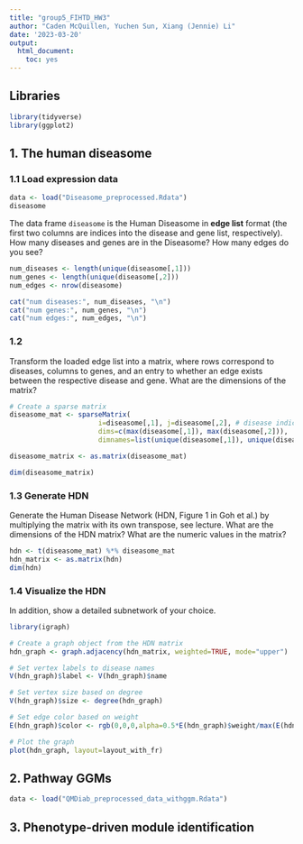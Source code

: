 ```yaml
---
title: "group5_FIHTD_HW3"
author: "Caden McQuillen, Yuchen Sun, Xiang (Jennie) Li"
date: '2023-03-20'
output:
  html_document:
    toc: yes
---
```



## Libraries
```r
library(tidyverse)
library(ggplot2)
```

## 1. The human diseasome

### 1.1 Load expression data
```r
data <- load("Diseasome_preprocessed.Rdata")
diseasome
```

The data frame `diseasome` is the Human Diseasome in __edge list__ format (the first two columns are indices into the disease and gene list, respectively). How many diseases and genes are in the Diseasome? How many edges do you see?

```r
num_diseases <- length(unique(diseasome[,1]))
num_genes <- length(unique(diseasome[,2]))
num_edges <- nrow(diseasome)

cat("num diseases:", num_diseases, "\n")
cat("num genes:", num_genes, "\n")
cat("num edges:", num_edges, "\n")
```


### 1.2
Transform the loaded edge list into a matrix, where rows correspond to diseases, columns to genes, and an entry to whether an edge exists between the respective disease and gene. What are the dimensions of the matrix?

```r
# Create a sparse matrix 
diseasome_mat <- sparseMatrix(
                      i=diseasome[,1], j=diseasome[,2], # disease indices & gene indices
                      dims=c(max(diseasome[,1]), max(diseasome[,2])),
                      dimnames=list(unique(diseasome[,1]), unique(diseasome[,2])))

diseasome_matrix <- as.matrix(diseasome_mat)

dim(diseasome_matrix)
```


### 1.3 Generate HDN
Generate the Human Disease Network (HDN, Figure 1 in Goh et al.) by multiplying the matrix with its own transpose, see lecture. What are the dimensions of the HDN matrix? What are the numeric values in the matrix?

```r
hdn <- t(diseasome_mat) %*% diseasome_mat
hdn_matrix <- as.matrix(hdn)
dim(hdn)
```

### 1.4 Visualize the HDN
In addition, show a detailed subnetwork of your choice.

```r
library(igraph)

# Create a graph object from the HDN matrix
hdn_graph <- graph.adjacency(hdn_matrix, weighted=TRUE, mode="upper")

# Set vertex labels to disease names
V(hdn_graph)$label <- V(hdn_graph)$name

# Set vertex size based on degree
V(hdn_graph)$size <- degree(hdn_graph)

# Set edge color based on weight
E(hdn_graph)$color <- rgb(0,0,0,alpha=0.5*E(hdn_graph)$weight/max(E(hdn_graph)$weight))

# Plot the graph
plot(hdn_graph, layout=layout_with_fr)
```



## 2. Pathway GGMs

```r
data <- load("QMDiab_preprocessed_data_withggm.Rdata")
```


## 3. Phenotype-driven module identification
